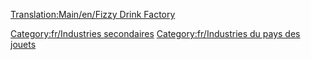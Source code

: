 [[Translation:Main/en/Fizzy Drink Factory]]{{en/-}}
{{Template:Industries/Fr
|image=FizzyDrinkFactory.png
|nom=Usine de boissons gazeuses
|climats=[[Main/en/Climat/Fr#Pays des jouets|Pays des jouets]]
|accepte=[[Main/fr/Coca-cola|Coca-cola]],[[Main/fr/Bulle|Bulle]]
|produit=[[Main/fr/Boisson gazeuse|Boisson gazeuse]]
|notes=Absent des autres [[Main/fr/Climat|climats]].
}}

[[Category:fr/Industries secondaires]]
[[Category:fr/Industries du pays des jouets]]